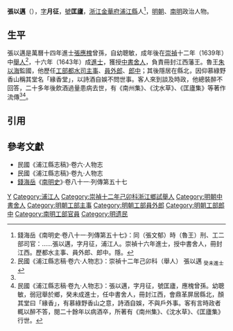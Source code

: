 '''張以邁'''（{{bd|17世紀||17世紀}}），[[表字|字]]'''月征'''，[[號|號]]'''匡廬'''，[[浙江等處承宣布政使司|浙江]][[金華府|金華府]][[浦江縣|浦江縣]]人<ref name=djs>錢海岳《南明史·卷八十一·列傳第五十七》：同（張文郁）時（魯王）刑、工二部司官：……張以邁，字月征，浦江人。崇禎十六年進士，授中書舍人，冊封江西。歷都水主事、員外郎、郎中。隱。</ref>，[[明朝|明朝]]、[[南明|南明]]政治人物。

==生平==
張以邁是萬曆十四年進士[[張應槐|張應槐]]曾孫，自幼聰敏，成年後在[[崇禎|崇禎]]十二年（1639年）中[[舉人|舉人]]<ref>民國《浦江縣志稿·卷六·人物志》：崇禎十二年己卯科（舉人） 張以邁 <sub>癸未進士</sub></ref>，十六年（1643年）成[[進士|進士]]，獲授[[中書舍人|中書舍人]]，負責冊封江西藩王。魯王[[朱以海|朱以海]]監國，他歷任[[工部|工部]][[都水司|都水司]][[主事|主事]]、[[員外郎|員外郎]]、[[郎中_(官職)|郎中]]；其後隱居在縣北，因仰慕綠野香山稱其堂名「緣香堂」，以詩酒自娛不問世事。客人來到談及時政，他總裝醉不回答，二十多年後飲酒過量患病去世，有《南州集》、《沈水草》、《匡廬集》等著作流傳<ref name=djs/><ref>民國《浦江縣志稿·卷九·人物志》：張以邁，字月征，號匡廬，應槐曾孫。幼聰敏，弱冠舉於鄉，癸未成進士，任中書舍人，冊封江西，會鼎革屏居縣北，顏其堂曰「緣香」，有慕綠野香山之意，詩酒自娛，不與戶外事。客有言時政者輒以醉不答，閱二十餘年以病酒卒，所著有《南州集》、《沈水草》、《匡廬集》行世。</ref>。

==引用==
{{reflist}}

==參考文獻==
*民國《浦江縣志稿》·卷六·人物志
*民國《浦江縣志稿》·卷九·人物志
*[[錢海岳|錢海岳]]《[[南明史_(錢海岳)|南明史]]》·卷八十一·列傳第五十七

{{崇禎十六年癸未科殿試金榜}}

[[Category:张姓|Y]]
[[Category:浦江人|Category:浦江人]]
[[Category:崇禎十二年己卯科浙江鄉試舉人|Category:崇禎十二年己卯科浙江鄉試舉人]]
[[Category:明朝中書舍人|Category:明朝中書舍人]]
[[Category:明朝工部主事|Category:明朝工部主事]]
[[Category:明朝工部員外郎|Category:明朝工部員外郎]]
[[Category:明朝工部郎中|Category:明朝工部郎中]]
[[Category:南明工部官員|Category:南明工部官員]]
[[Category:明遗民|Category:明遗民]]